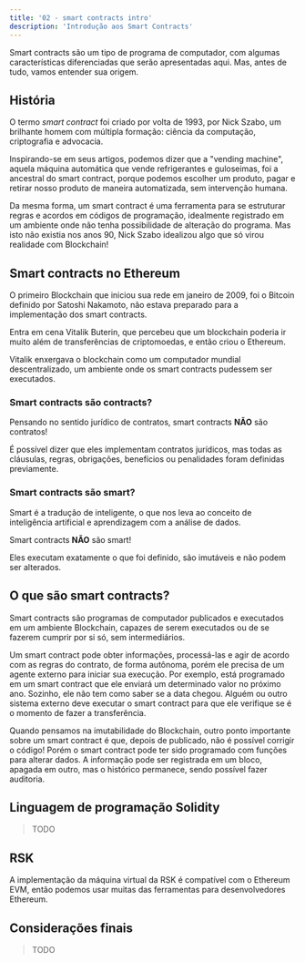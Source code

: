 ---
title: '02 - smart contracts intro'
description: 'Introdução aos Smart Contracts'
---

Smart contracts são um tipo de programa de computador, 
com algumas características diferenciadas que serão apresentadas aqui. Mas, antes de tudo, vamos entender sua origem.

## História

O termo *smart contract* foi criado por volta de 1993, 
por Nick Szabo, um brilhante homem com múltipla formação: 
ciência da computação, criptografia e advocacia.

Inspirando-se em seus artigos, podemos dizer que a "vending machine", 
aquela máquina automática que vende refrigerantes e guloseimas, 
foi a ancestral do smart contract, porque podemos escolher um produto, 
pagar e retirar nosso produto de maneira automatizada, sem intervenção humana.

Da mesma forma, um smart contract é uma ferramenta para se estruturar regras e acordos em códigos de programação, 
idealmente registrado em um ambiente onde não tenha possibilidade de alteração do programa. 
Mas isto não existia nos anos 90, Nick Szabo idealizou algo que só virou realidade com Blockchain!

## Smart contracts no Ethereum

O primeiro Blockchain que iniciou sua rede em janeiro de 2009, 
foi o Bitcoin definido por Satoshi Nakamoto, 
não estava preparado para a implementação dos smart contracts. 


Entra em cena Vitalik Buterin, 
que percebeu que um blockchain poderia ir muito além de transferências de criptomoedas,
e então criou o Ethereum. 

Vitalik enxergava o blockchain como um computador mundial descentralizado, 
um ambiente onde os smart contracts pudessem ser executados.

### Smart contracts são **contracts**?

Pensando no sentido jurídico de contratos, smart contracts **NÃO** são contratos!

É possível dizer que eles implementam contratos jurídicos, 
mas todas as cláusulas, regras, obrigações, benefícios ou penalidades foram definidas previamente.

### Smart contracts são **smart**?

Smart é a tradução de inteligente, 
o que nos leva ao conceito de inteligência artificial e aprendizagem com a análise de dados.

Smart contracts **NÃO** são smart! 

Eles executam exatamente o que foi definido, são imutáveis e não podem ser alterados.


## O que são smart contracts?

Smart contracts são programas de computador publicados e executados em um ambiente Blockchain, 
capazes de serem executados ou de se fazerem cumprir por si só, sem intermediários.

Um smart contract pode obter informações, processá-las e agir de acordo com as regras do contrato, 
de forma autônoma, porém ele precisa de um agente externo para iniciar sua execução. 
Por exemplo, está programado em um smart contract que ele enviará um determinado valor no próximo ano. 
Sozinho, ele não tem como saber se a data chegou. 
Alguém ou outro sistema externo deve executar o smart contract para que ele verifique se é o momento de fazer a transferência.

Quando pensamos na imutabilidade do Blockchain, outro ponto importante sobre um smart contract é que, depois de publicado, não é possível corrigir o código! Porém o smart contract pode ter sido programado com funções para alterar dados. A informação pode ser registrada em um bloco, apagada em outro, mas o histórico permanece, sendo possível fazer auditoria.

## Linguagem de programação Solidity

> TODO

## RSK

A implementação da máquina virtual da RSK é compatível com o Ethereum EVM, então podemos usar muitas das ferramentas para desenvolvedores Ethereum.

## Considerações finais

> TODO
